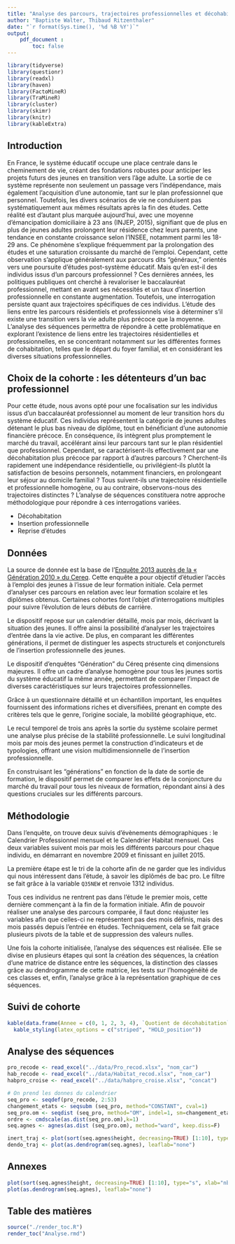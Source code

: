 ```yaml
---
title: "Analyse des parcours, trajectoires professionnelles et décohabitation des bacs professionnels"
author: "Baptiste Walter, Thibaud Ritzenthaler"
date: "`r format(Sys.time(), '%d %B %Y')`"
output:
    pdf_document :
        toc: false
---
```


```r
library(tidyverse)
library(questionr)
library(readxl)
library(haven)
library(FactoMineR)
library(TraMineR)
library(cluster)
library(skimr)
library(knitr)
library(kableExtra)
```
## Introduction

En France, le système éducatif occupe une place centrale dans le cheminement de vie, créant des fondations robustes pour anticiper les projets futurs des jeunes en transition vers l'âge adulte. La sortie de ce système représente non seulement un passage vers l'indépendance, mais également l'acquisition d'une autonomie, tant sur le plan professionnel que personnel. Toutefois, les divers scénarios de vie ne conduisent pas systématiquement aux mêmes résultats après la fin des études. Cette réalité est d'autant plus marquée aujourd'hui, avec une moyenne d'émancipation domiciliaire à 23 ans (INJEP, 2015), signifiant que de plus en plus de jeunes adultes prolongent leur résidence chez leurs parents, une tendance en constante croissance selon l'INSEE, notamment parmi les 18-29 ans. Ce phénomène s'explique fréquemment par la prolongation des études et une saturation croissante du marché de l'emploi.
Cependant, cette observation s'applique généralement aux parcours dits "généraux," orientés vers une poursuite d'études post-système éducatif. Mais qu'en est-il des individus issus d'un parcours professionnel ? Ces dernières années, les politiques publiques ont cherché à revaloriser le baccalauréat professionnel, mettant en avant ses nécessités et un taux d'insertion professionnelle en constante augmentation. Toutefois, une interrogation persiste quant aux trajectoires spécifiques de ces individus. L'étude des liens entre les parcours résidentiels et professionnels vise à déterminer s'il existe une transition vers la vie adulte plus précoce que la moyenne. L'analyse des séquences permettra de répondre à cette problématique en explorant l'existence de liens entre les trajectoires résidentielles et professionnelles, en se concentrant notamment sur les différentes formes de cohabitation, telles que le départ du foyer familial, et en considérant les diverses situations professionnelles.


## Choix de la cohorte : les détenteurs d'un bac professionnel

Pour cette étude, nous avons opté pour une focalisation sur les individus issus d'un baccalauréat professionnel au moment de leur transition hors du système éducatif. Ces individus représentent la catégorie de jeunes adultes détenant le plus bas niveau de diplôme, tout en bénéficiant d'une autonomie financière précoce. En conséquence, ils intègrent plus promptement le marché du travail, accélérant ainsi leur parcours tant sur le plan résidentiel que professionnel. Cependant, se caractérisent-ils effectivement par une décohabitation plus précoce par rapport à d'autres parcours ? Cherchent-ils rapidement une indépendance résidentielle, ou privilégient-ils plutôt la satisfaction de besoins personnels, notamment financiers, en prolongeant leur séjour au domicile familial ? Tous suivent-ils une trajectoire résidentielle et professionnelle homogène, ou au contraire, observons-nous des trajectoires distinctes ?
L'analyse de séquences constituera notre approche méthodologique pour répondre à ces interrogations variées.

- Décohabitation
- Insertion professionnelle
- Reprise d'études

## Données

La source de donnée est la base de l'[Enquête 2013 auprès de la « Génération 2010 » du Cereq](https://www.cereq.fr/enquete-generation-2010-interrogation-2013-bilan-methodologique). Cette enquête a pour objectif d’étudier l’accès à l’emploi des jeunes à l’issue de leur formation initiale. Cela permet d'analyser ces parcours en relation avec leur formation scolaire et les diplômes obtenus. Certaines cohortes font l'objet d'interrogations multiples pour suivre l'évolution de leurs débuts de carrière.

Le dispositif repose sur un calendrier détaillé, mois par mois, décrivant la situation des jeunes. Il offre ainsi la possibilité d'analyser les trajectoires d'entrée dans la vie active. De plus, en comparant les différentes générations, il permet de distinguer les aspects structurels et conjoncturels de l'insertion professionnelle des jeunes.

Le dispositif d'enquêtes "Génération" du Céreq présente cinq dimensions majeures. Il offre un cadre d'analyse homogène pour tous les jeunes sortis du système éducatif la même année, permettant de comparer l'impact de diverses caractéristiques sur leurs trajectoires professionnelles.

Grâce à un questionnaire détaillé et un échantillon important, les enquêtes fournissent des informations riches et diversifiées, prenant en compte des critères tels que le genre, l'origine sociale, la mobilité géographique, etc.

Le recul temporel de trois ans après la sortie du système scolaire permet une analyse plus précise de la stabilité professionnelle. Le suivi longitudinal mois par mois des jeunes permet la construction d'indicateurs et de typologies, offrant une vision multidimensionnelle de l'insertion professionnelle.

En construisant les "générations" en fonction de la date de sortie de formation, le dispositif permet de comparer les effets de la conjoncture du marché du travail pour tous les niveaux de formation, répondant ainsi à des questions cruciales sur les différents parcours.

## Méthodologie

Dans l'enquête, on trouve deux suivis d'évènements démographiques : le Calendrier Professionnel mensuel et le Calendrier Habitat mensuel. Ces deux variables suivent mois par mois les différents parcours pour chaque individu, en démarrant en novembre 2009 et finissant en juillet 2015.

La première étape est le tri de la cohorte afin de ne garder que les individus qui nous intéressent dans l'étude, à savoir les diplômés de bac pro. Le filtre se fait grâce à la variable `Q35NEW` et renvoie 1312 individus.

Tous ces individus ne rentrent pas dans l'étude le premier mois, cette dernière commençant à la fin de la formation initiale. Afin de pouvoir réaliser une analyse des parcours comparée, il faut donc réajuster les variables afin que celles-ci ne représentent pas des mois définis, mais des mois passés depuis l'entrée en études. Techniquement, cela se fait grace plusieurs pivots de la table et de suppression des valeurs nulles.


Une fois la cohorte initialisée, l'analyse des séquences est réalisée. Elle se divise en plusieurs étapes qui sont la création des séquences, la création d'une matrice de distance entre les séquences, la distinction des classes grâce au dendrogramme de cette matrice, les tests sur l'homogénéité de ces classes et, enfin, l'analyse grâce à la représentation graphique de ces séquences.


## Suivi de cohorte



```r
kable(data.frame(Annee = c(0, 1, 2, 3, 4), `Quotient de décohabitation` = c(0.2187,0.3277,0.4558,0.5366,0.6090)),booktabs = T, caption = "Table de décohabitation par années")%>%
  kable_styling(latex_options = c("striped", "HOLD_position"))
```


## Analyse des séquences

```r
pro_recode <- read_excel("../data/Pro_recod.xlsx", "nom_car")
hab_recode <- read_excel("../data/Habitat_recod.xlsx", "nom_car")
habpro_croise <- read_excel("../data/habpro_croise.xlsx", "concat")
```

```r
# On prend les donnes du calendrier
seq_pro <- seqdef(pro_recode, 2:53)
changement_etats <- seqsubm (seq_pro, method="CONSTANT", cval=1)
seq_pro.om <- seqdist (seq_pro, method="OM", indel=1, sm=changement_etats)
ordre <- cmdscale(as.dist(seq_pro.om),k=1)
seq.agnes <- agnes(as.dist (seq_pro.om), method="ward", keep.diss=F)

inert_traj <- plot(sort(seq.agnes$height, decreasing=TRUE) [1:10], type="s", xlab="nb de classes", ylab="inertie")
dendo_traj <- plot(as.dendrogram(seq.agnes), leaflab="none")


```

## Annexes
```r

plot(sort(seq.agnes$height, decreasing=TRUE) [1:10], type="s", xlab="nb de classes", ylab="inertie")
plot(as.dendrogram(seq.agnes), leaflab="none")
```


## Table des matières
```r
source("./render_toc.R")
render_toc("Analyse.rmd")
```